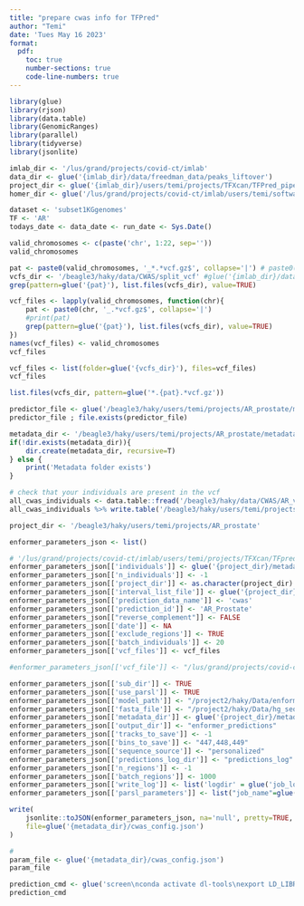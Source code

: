```yaml
---
title: "prepare cwas info for TFPred"
author: "Temi"
date: 'Tues May 16 2023'
format: 
  pdf: 
    toc: true
    number-sections: true
    code-line-numbers: true
---
```


```r
library(glue)
library(rjson)
library(data.table)
library(GenomicRanges)
library(parallel)
library(tidyverse)
library(jsonlite)
```
```r
imlab_dir <- '/lus/grand/projects/covid-ct/imlab'
data_dir <- glue('{imlab_dir}/data/freedman_data/peaks_liftover')
project_dir <- glue('{imlab_dir}/users/temi/projects/TFXcan/TFPred_pipeline')
homer_dir <- glue('/lus/grand/projects/covid-ct/imlab/users/temi/software/homer')
```

```r
dataset <- 'subset1KGgenomes'
TF <- 'AR'
todays_date <- data_date <- run_date <- Sys.Date()
```


```r
valid_chromosomes <- c(paste('chr', 1:22, sep=''))
valid_chromosomes
```

```r
pat <- paste0(valid_chromosomes, '_*.*vcf.gz$', collapse='|') # paste0('^', TF_info$DCid, collapse='_*|')
vcfs_dir <- '/beagle3/haky/data/CWAS/split_vcf' #glue('{imlab_dir}/data/GEUVADIS/vcf_snps_only')
grep(pattern=glue('{pat}'), list.files(vcfs_dir), value=TRUE)
```

```r
vcf_files <- lapply(valid_chromosomes, function(chr){
    pat <- paste0(chr, '_.*vcf.gz$', collapse='|')
    #print(pat)
    grep(pattern=glue('{pat}'), list.files(vcfs_dir), value=TRUE)
})
names(vcf_files) <- valid_chromosomes
vcf_files
```

```r
vcf_files <- list(folder=glue('{vcfs_dir}'), files=vcf_files)
vcf_files
```

```r
list.files(vcfs_dir, pattern=glue('*.{pat}.*vcf.gz'))
```

```r
predictor_file <- glue('/beagle3/haky/users/temi/projects/AR_prostate/metadata/cwas_intervals.txt')
predictor_file ; file.exists(predictor_file)
```
```r
metadata_dir <- '/beagle3/haky/users/temi/projects/AR_prostate/metadata'
if(!dir.exists(metadata_dir)){
    dir.create(metadata_dir, recursive=T)
} else {
    print('Metadata folder exists')
}
```

```r
# check that your individuals are present in the vcf
all_cwas_individuals <- data.table::fread('/beagle3/haky/data/CWAS/AR_vcf_list.txt', header=F)$V1 %>% strsplit(., '/') %>% sapply(., getElement, 11) %>% gsub('.vcf.gz', '', .)
all_cwas_individuals %>% write.table('/beagle3/haky/users/temi/projects/AR_prostate/metadata/cwas_individuals.txt', col.names=F, row.names=F)
```


```r
project_dir <- '/beagle3/haky/users/temi/projects/AR_prostate'
```

```r
enformer_parameters_json <- list()

# '/lus/grand/projects/covid-ct/imlab/users/temi/projects/TFXcan/TFpred_pipeline/metadata/individuals.txt'
enformer_parameters_json[['individuals']] <- glue('{project_dir}/metadata/cwas_individuals.txt')
enformer_parameters_json[['n_individuals']] <- -1
enformer_parameters_json[['project_dir']] <- as.character(project_dir)
enformer_parameters_json[['interval_list_file']] <- glue('{project_dir}/metadata/cwas_intervals.txt')
enformer_parameters_json[['prediction_data_name']] <- 'cwas'
enformer_parameters_json[['prediction_id']] <- 'AR_Prostate'
enformer_parameters_json[["reverse_complement"]] <- FALSE
enformer_parameters_json[['date']] <- NA
enformer_parameters_json[['exclude_regions']] <- TRUE
enformer_parameters_json[['batch_individuals']] <- 20
enformer_parameters_json[['vcf_files']] <- vcf_files

#enformer_parameters_json[['vcf_file']] <- "/lus/grand/projects/covid-ct/imlab/users/temi/projects/TFXcan/genotypes/prj6_genotypes/merged_phased_SNPs.vcf.gz"

enformer_parameters_json[['sub_dir']] <- TRUE
enformer_parameters_json[['use_parsl']] <- TRUE
enformer_parameters_json[['model_path']] <- "/project2/haky/Data/enformer/raw"
enformer_parameters_json[['fasta_file']] <- "/project2/haky/Data/hg_sequences/hg38/Homo_sapiens_assembly38.fasta"
enformer_parameters_json[['metadata_dir']] <- glue('{project_dir}/metadata/')
enformer_parameters_json[['output_dir']] <- "enformer_predictions"
enformer_parameters_json[['tracks_to_save']] <- -1
enformer_parameters_json[['bins_to_save']] <- "447,448,449"
enformer_parameters_json[['sequence_source']] <- "personalized"
enformer_parameters_json[['predictions_log_dir']] <- "predictions_log"
enformer_parameters_json[['n_regions']] <- -1
enformer_parameters_json[['batch_regions']] <- 1000
enformer_parameters_json[['write_log']] <- list('logdir' = glue('job_logs'), 'logtypes' = list('memory'=F, 'error'=T, 'time'=F, 'cache'=F))
enformer_parameters_json[['parsl_parameters']] <- list("job_name"=glue("enformer_predict_AR_Prostate"), "num_of_full_nodes"=4, "walltime"="12:00:00", "min_num_blocks"=0, "max_num_blocks"=4, "queue"="", "init_blocks"= 1, 'hpc'='beagle3', 'account'='pi-haky', 'provider'='highthroughput', "worker_init"="source ~/.bashrc; conda activate /beagle3/haky/users/shared_software/TFXcan-pipeline-tools; export LD_LIBRARY_PATH=$LD_LIBRARY_PATH:/beagle3/haky/users/shared_software/TFXcan-pipeline-tools/lib")

write(
    jsonlite::toJSON(enformer_parameters_json, na='null', pretty=TRUE, auto_unbox=T),
    file=glue('{metadata_dir}/cwas_config.json')
)

# 
param_file <- glue('{metadata_dir}/cwas_config.json')
param_file
```


```r
prediction_cmd <- glue('screen\nconda activate dl-tools\nexport LD_LIBRARY_PATH=$LD_LIBRARY_PATH:/home/temi/miniconda3/envs/dl-tools/lib\npython3 {project_dir}/parallel_enformer/enformer_predict.py --param_config {param_file}')
prediction_cmd
```
